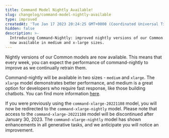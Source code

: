 ```yaml
---
title: Command Model Nightly Available!
slug: changelog/command-model-nightly-available
type: improved
createdAt: 'Tue Jan 17 2023 20:24:25 GMT+0000 (Coordinated Universal Time)'
hidden: false
description: >-
  Introducing Command-Nightly: improved nightly versions of our Common models,
  now available in medium and x-large sizes.
---
```

Nightly versions of our Common models are now available. This means that every week, you can expect the performance of command-nightly to improve as we continually retrain them.

Command-nightly will be available in two sizes - `medium` and `xlarge`. The `xlarge` model demonstrates better performance, and medium is a great option for developers who require fast response, like those building chatbots. You can find more information [here](/docs/command-beta).

If you were previously using the `command-xlarge-20221108` model, you will now be redirected to the `command-xlarge-nightly` model. Please note that access to the `command-xlarge-20221108` model will be discontinued after January 30, 2023. The `command-xlarge-nightly` model has shown enhancements in all generative tasks, and we anticipate you will notice an improvement.
